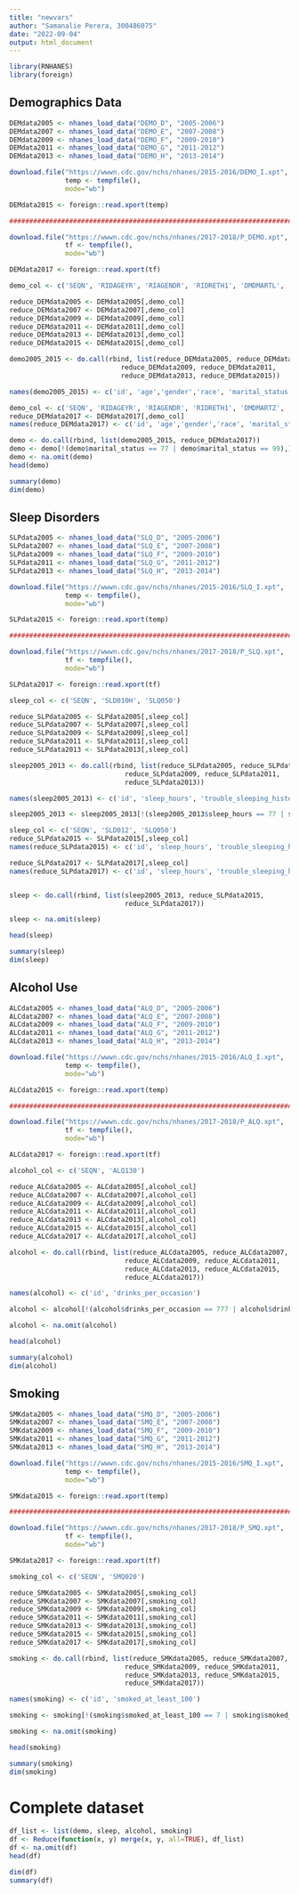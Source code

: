 ```yaml
---
title: "newvars"
author: "Samanalie Perera, 300486075"
date: "2022-09-04"
output: html_document
---
```


```r
library(RNHANES)
library(foreign)
```

## Demographics Data
```r
DEMdata2005 <- nhanes_load_data("DEMO_D", "2005-2006")
DEMdata2007 <- nhanes_load_data("DEMO_E", "2007-2008")
DEMdata2009 <- nhanes_load_data("DEMO_F", "2009-2010")
DEMdata2011 <- nhanes_load_data("DEMO_G", "2011-2012")
DEMdata2013 <- nhanes_load_data("DEMO_H", "2013-2014")

download.file("https://wwwn.cdc.gov/nchs/nhanes/2015-2016/DEMO_I.xpt", 
              temp <- tempfile(), 
              mode="wb")

DEMdata2015 <- foreign::read.xport(temp)

################################################################################

download.file("https://wwwn.cdc.gov/nchs/nhanes/2017-2018/P_DEMO.xpt", 
              tf <- tempfile(), 
              mode="wb")

DEMdata2017 <- foreign::read.xport(tf)
```

```r
demo_col <- c('SEQN', 'RIDAGEYR', 'RIAGENDR', 'RIDRETH1', 'DMDMARTL', 'INDFMPIR')

reduce_DEMdata2005 <- DEMdata2005[,demo_col]
reduce_DEMdata2007 <- DEMdata2007[,demo_col]
reduce_DEMdata2009 <- DEMdata2009[,demo_col]
reduce_DEMdata2011 <- DEMdata2011[,demo_col]
reduce_DEMdata2013 <- DEMdata2013[,demo_col]
reduce_DEMdata2015 <- DEMdata2015[,demo_col]

demo2005_2015 <- do.call(rbind, list(reduce_DEMdata2005, reduce_DEMdata2007,
                            reduce_DEMdata2009, reduce_DEMdata2011,
                            reduce_DEMdata2013, reduce_DEMdata2015))

names(demo2005_2015) <- c('id', 'age','gender','race', 'marital_status', 'Family PIR')
```

```r
demo_col <- c('SEQN', 'RIDAGEYR', 'RIAGENDR', 'RIDRETH1', 'DMDMARTZ', 'INDFMPIR')
reduce_DEMdata2017 <- DEMdata2017[,demo_col]
names(reduce_DEMdata2017) <- c('id', 'age','gender','race', 'marital_status', 'Family PIR')

demo <- do.call(rbind, list(demo2005_2015, reduce_DEMdata2017))
demo <- demo[!(demo$marital_status == 77 | demo$marital_status == 99),]
demo <- na.omit(demo)
head(demo)
```

```r
summary(demo)
dim(demo)
```

## Sleep Disorders
```r
SLPdata2005 <- nhanes_load_data("SLQ_D", "2005-2006")
SLPdata2007 <- nhanes_load_data("SLQ_E", "2007-2008")
SLPdata2009 <- nhanes_load_data("SLQ_F", "2009-2010")
SLPdata2011 <- nhanes_load_data("SLQ_G", "2011-2012")
SLPdata2013 <- nhanes_load_data("SLQ_H", "2013-2014")

download.file("https://wwwn.cdc.gov/nchs/nhanes/2015-2016/SLQ_I.xpt", 
              temp <- tempfile(), 
              mode="wb")

SLPdata2015 <- foreign::read.xport(temp)

################################################################################

download.file("https://wwwn.cdc.gov/nchs/nhanes/2017-2018/P_SLQ.xpt", 
              tf <- tempfile(), 
              mode="wb")

SLPdata2017 <- foreign::read.xport(tf)
```

```r
sleep_col <- c('SEQN', 'SLD010H', 'SLQ050')

reduce_SLPdata2005 <- SLPdata2005[,sleep_col]
reduce_SLPdata2007 <- SLPdata2007[,sleep_col]
reduce_SLPdata2009 <- SLPdata2009[,sleep_col]
reduce_SLPdata2011 <- SLPdata2011[,sleep_col]
reduce_SLPdata2013 <- SLPdata2013[,sleep_col]

sleep2005_2013 <- do.call(rbind, list(reduce_SLPdata2005, reduce_SLPdata2007,
                             reduce_SLPdata2009, reduce_SLPdata2011,
                             reduce_SLPdata2013))

names(sleep2005_2013) <- c('id', 'sleep_hours', 'trouble_sleeping_history')

sleep2005_2013 <- sleep2005_2013[!(sleep2005_2013$sleep_hours == 77 | sleep2005_2013$sleep_hours == 99),]
```

```r
sleep_col <- c('SEQN', 'SLD012', 'SLQ050')
reduce_SLPdata2015 <- SLPdata2015[,sleep_col]
names(reduce_SLPdata2015) <- c('id', 'sleep_hours', 'trouble_sleeping_history')

reduce_SLPdata2017 <- SLPdata2017[,sleep_col]
names(reduce_SLPdata2017) <- c('id', 'sleep_hours', 'trouble_sleeping_history')


sleep <- do.call(rbind, list(sleep2005_2013, reduce_SLPdata2015,
                             reduce_SLPdata2017))

sleep <- na.omit(sleep)

head(sleep)
```

```r
summary(sleep)
dim(sleep)
```

## Alcohol Use
```r
ALCdata2005 <- nhanes_load_data("ALQ_D", "2005-2006")
ALCdata2007 <- nhanes_load_data("ALQ_E", "2007-2008")
ALCdata2009 <- nhanes_load_data("ALQ_F", "2009-2010")
ALCdata2011 <- nhanes_load_data("ALQ_G", "2011-2012")
ALCdata2013 <- nhanes_load_data("ALQ_H", "2013-2014")

download.file("https://wwwn.cdc.gov/nchs/nhanes/2015-2016/ALQ_I.xpt", 
              temp <- tempfile(), 
              mode="wb")

ALCdata2015 <- foreign::read.xport(temp)

################################################################################

download.file("https://wwwn.cdc.gov/nchs/nhanes/2017-2018/P_ALQ.xpt", 
              tf <- tempfile(), 
              mode="wb")

ALCdata2017 <- foreign::read.xport(tf)
```

```r
alcohol_col <- c('SEQN', 'ALQ130')

reduce_ALCdata2005 <- ALCdata2005[,alcohol_col]
reduce_ALCdata2007 <- ALCdata2007[,alcohol_col]
reduce_ALCdata2009 <- ALCdata2009[,alcohol_col]
reduce_ALCdata2011 <- ALCdata2011[,alcohol_col]
reduce_ALCdata2013 <- ALCdata2013[,alcohol_col]
reduce_ALCdata2015 <- ALCdata2015[,alcohol_col]
reduce_ALCdata2017 <- ALCdata2017[,alcohol_col]

alcohol <- do.call(rbind, list(reduce_ALCdata2005, reduce_ALCdata2007,
                             reduce_ALCdata2009, reduce_ALCdata2011,
                             reduce_ALCdata2013, reduce_ALCdata2015,
                             reduce_ALCdata2017))

names(alcohol) <- c('id', 'drinks_per_occasion')

alcohol <- alcohol[!(alcohol$drinks_per_occasion == 777 | alcohol$drinks_per_occasion == 999),]

alcohol <- na.omit(alcohol)

head(alcohol)
```

```r
summary(alcohol)
dim(alcohol)
```

## Smoking
```r
SMKdata2005 <- nhanes_load_data("SMQ_D", "2005-2006")
SMKdata2007 <- nhanes_load_data("SMQ_E", "2007-2008")
SMKdata2009 <- nhanes_load_data("SMQ_F", "2009-2010")
SMKdata2011 <- nhanes_load_data("SMQ_G", "2011-2012")
SMKdata2013 <- nhanes_load_data("SMQ_H", "2013-2014")

download.file("https://wwwn.cdc.gov/nchs/nhanes/2015-2016/SMQ_I.xpt", 
              temp <- tempfile(), 
              mode="wb")

SMKdata2015 <- foreign::read.xport(temp)

################################################################################

download.file("https://wwwn.cdc.gov/nchs/nhanes/2017-2018/P_SMQ.xpt", 
              tf <- tempfile(), 
              mode="wb")

SMKdata2017 <- foreign::read.xport(tf)
```

```r
smoking_col <- c('SEQN', 'SMQ020')

reduce_SMKdata2005 <- SMKdata2005[,smoking_col]
reduce_SMKdata2007 <- SMKdata2007[,smoking_col]
reduce_SMKdata2009 <- SMKdata2009[,smoking_col]
reduce_SMKdata2011 <- SMKdata2011[,smoking_col]
reduce_SMKdata2013 <- SMKdata2013[,smoking_col]
reduce_SMKdata2015 <- SMKdata2015[,smoking_col]
reduce_SMKdata2017 <- SMKdata2017[,smoking_col]

smoking <- do.call(rbind, list(reduce_SMKdata2005, reduce_SMKdata2007,
                             reduce_SMKdata2009, reduce_SMKdata2011,
                             reduce_SMKdata2013, reduce_SMKdata2015,
                             reduce_SMKdata2017))

names(smoking) <- c('id', 'smoked_at_least_100')

smoking <- smoking[!(smoking$smoked_at_least_100 == 7 | smoking$smoked_at_least_100 == 9),]

smoking <- na.omit(smoking)

head(smoking)
```

```r
summary(smoking)
dim(smoking)
```

# Complete dataset
```r
df_list <- list(demo, sleep, alcohol, smoking)      
df <- Reduce(function(x, y) merge(x, y, all=TRUE), df_list)  
df <- na.omit(df)
head(df)
```
```r
dim(df)
summary(df)
```